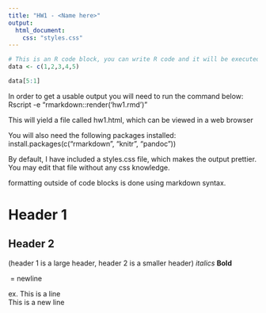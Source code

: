 ```yaml
---
title: "HW1 - <Name here>"
output: 
  html_document:
    css: "styles.css"   
---
```


```r
# This is an R code block, you can write R code and it will be executed.
data <- c(1,2,3,4,5)

data[5:1]
```


In order to get a usable output you will need to run the command below:
Rscript -e "rmarkdown::render('hw1.rmd')"

This will yield a file called hw1.html, which can be viewed in a web browser

You will also need the following packages installed:
install.packages(c("rmarkdown", "knitr", "pandoc"))

By default, I have included a styles.css file, which makes the output prettier. You may edit that file without any css knowledge.

formatting outside of code blocks is done using markdown syntax.

# Header 1
## Header 2
(header 1 is a large header, header 2 is a smaller header)
*italics*
**Bold**

\ = newline

ex. This is a line\
This is a new line
